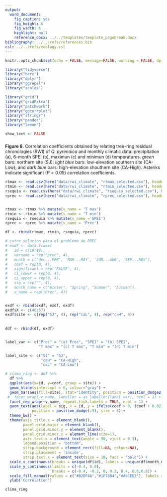 ```yaml
---
output: 
  word_document:
    fig_caption: yes
    fig_height: 6
    fig_width: 6
    highlight: null
    reference_docx: ../../templates/template_pagebreak.docx
bibliography: ../../refs/references.bib
csl: ../../refs/ecology.csl
---
```


```r
knitr::opts_chunk$set(echo = FALSE, message=FALSE, warning = FALSE, dpi = 200)
```

```r
library("tidyverse")
library("here")
library("dplyr")
library("ggrepel")
library("scales")

library("grid")
library("gridExtra")
library("patchwork")
library("ggcorrplot")
library("stringr")
library("pander")
library("lemon")
```

```r
show_text <- FALSE
```

##### 
**Figure 6.** Correlation coefficients obtained by relating tree-ring residual chronologies (RWI) of *Q. pyrenaica* and monthly climatic data: precipitation (a), 6-month SPEI (b), maximun (c) and minimun (d) temperatures. *green* bars: northern site (SJ); *light blue* bars: low-elevation southern site (CA-Low); and *dark blue* bars: high-elevation shouthern site (CA-High). Asteriks indicate significant ($P < 0.05$) correlation coefficients. 

```r
rtmax <- read.csv(here("data/rwi_climate", "rtmax_selected.csv"), header = TRUE, sep = ',')
rtmin <- read.csv(here("data/rwi_climate", "rtmin_selected.csv"), header = TRUE, sep = ',')
rsequia <- read.csv(here("data/rwi_climate", "rsequia_selected.csv"), header = TRUE, sep = ',')
rprec <- read.csv(here("data/rwi_climate", "rprec_selected.csv"), header = TRUE, sep = ',')


rtmax <- rtmax %>% mutate(v_name = 'T max')
rtmin <- rtmin %>% mutate(v_name = 'T min')
rsequia <- rsequia %>% mutate(v_name ='SPEI')
rprec <- rprec %>% mutate(v_name = 'Prec')

df <- rbind(rtmax, rtmin, rsequia, rprec)

# cutre solucion para el problema de PREC 
# exdf <- data.frame(
#   id = c(16:19),
#   varname = rep("prec", 4), 
#   month = c('dec...FEB', 'MAR...MAY', 'JUN...AUG', 'SEP...NOV'),
#   coef = rep(0, 4), 
#   significant = rep('FALSE', 4),
#   ci_lower = rep(0, 4),
#   ci_upper = rep(0, 4), 
#   sig = rep("", 4), 
#   month_name = c("Winter", "Spring", "Summer", "Autumn"), 
#   v_name = rep("Prec", 4))


exdf <- rbind(exdf, exdf, exdf)
exdf$X <- c(46:57)
exdf$site <- c(rep("SJ", 4), rep("caL", 4), rep("caH", 4))
  
  
ddf <- rbind(df, exdf) 


label_var <- c("Prec" = "(a) Prec", "SPEI" = "(b) SPEI", 
               "T max" = "(c) T max", "T min" = "(d) T min") 

label_site <- c("SJ" = "SJ",
                "caH" = "CA-High",
                "caL" = "CA-Low")

# clima_ring <- ddf %>% 
  df %>% 
  ggplot(aes(x=id, y=coef, group = site)) + 
  geom_hline(yintercept = 0, colour="gray") +
  geom_bar(aes(fill=site), stat="identity", position = position_dodge2(padding = 0.1)) +
 #  facet_wrap(~v_name, labeller = as_labeller(label_var), ncol = 1) +
  facet_rep_wrap(~v_name, repeat.tick.labels = TRUE, ncol = 1) + 
  geom_text(aes(label = sig, x = id, y = ifelse(coef > 0, (coef + 0.02), (coef - 0.05))), 
            position = position_dodge(.9), size = 6) + 
  theme_bw() + 
  theme(axis.title.x = element_blank(),
        panel.grid.major = element_blank(),
        panel.grid.minor.y = element_blank(),
        panel.grid.minor.x = element_line(size=1),
        axis.text.x = element_text(angle = 90, vjust = 0.3),
        legend.position = "bottom",
        strip.background = element_rect(fill=NA, colour=NA),
        strip.placement = 'inside',
        strip.text.x = element_text(size = 10, face = "bold")) + 
  scale_x_continuous(breaks = unique(df$id), labels = unique(df$month_name)) +
  scale_y_continuous(limits = c(-0.4, 0.8), 
                     breaks = c(-0.4, -0.2, 0, 0.2, 0.4, 0.6,0.8)) + 
  scale_fill_manual(values = c("#B2DF8A","#1F78B4","#A6CEE3"), labels = label_site) + 
  ylab('Correlation')  

clima_ring 
```
